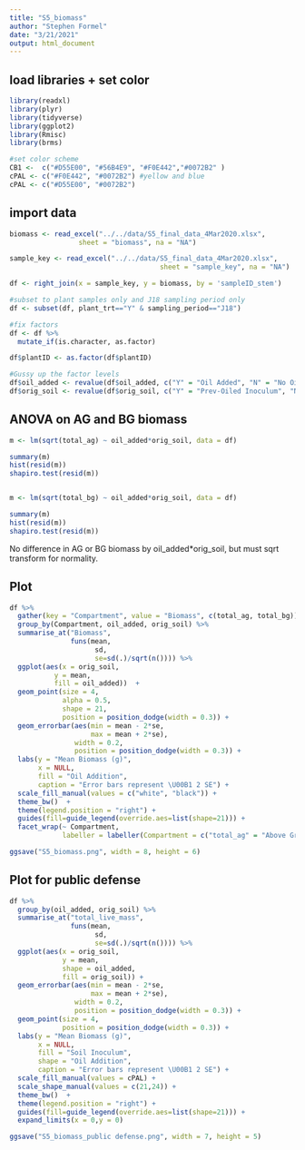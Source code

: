 ```yaml
---
title: "S5_biomass"
author: "Stephen Formel"
date: "3/21/2021"
output: html_document
---
```



## load libraries + set color
```r
library(readxl)
library(plyr)
library(tidyverse)
library(ggplot2)
library(Rmisc)
library(brms)

#set color scheme
CB1 <-  c("#D55E00", "#56B4E9", "#F0E442","#0072B2" )
cPAL <- c("#F0E442", "#0072B2") #yellow and blue
cPAL <- c("#D55E00", "#0072B2")
```

## import data
```r
biomass <- read_excel("../../data/S5_final_data_4Mar2020.xlsx", 
                 sheet = "biomass", na = "NA")

sample_key <- read_excel("../../data/S5_final_data_4Mar2020.xlsx", 
                                     sheet = "sample_key", na = "NA")

df <- right_join(x = sample_key, y = biomass, by = 'sampleID_stem')

#subset to plant samples only and J18 sampling period only
df <- subset(df, plant_trt=="Y" & sampling_period=="J18")

#fix factors
df <- df %>%
  mutate_if(is.character, as.factor)

df$plantID <- as.factor(df$plantID)

#Gussy up the factor levels
df$oil_added <- revalue(df$oil_added, c("Y" = "Oil Added", "N" = "No Oil Added"))
df$orig_soil <- revalue(df$orig_soil, c("Y" = "Prev-Oiled Inoculum", "N" = "Not Prev-Oiled Inoculum"))


```

## ANOVA on AG and BG biomass

```r

m <- lm(sqrt(total_ag) ~ oil_added*orig_soil, data = df)

summary(m)
hist(resid(m))
shapiro.test(resid(m))


m <- lm(sqrt(total_bg) ~ oil_added*orig_soil, data = df)

summary(m)
hist(resid(m))
shapiro.test(resid(m))

```

No difference in AG or BG biomass by oil_added*orig_soil, but must sqrt transform for normality.

## Plot

```r

df %>% 
  gather(key = "Compartment", value = "Biomass", c(total_ag, total_bg)) %>%
  group_by(Compartment, oil_added, orig_soil) %>% 
  summarise_at("Biomass",
               funs(mean,
                     sd, 
                     se=sd(.)/sqrt(n()))) %>% 
  ggplot(aes(x = orig_soil,
           y = mean,
           fill = oil_added))  +
  geom_point(size = 4,
             alpha = 0.5,
             shape = 21,
             position = position_dodge(width = 0.3)) +
  geom_errorbar(aes(min = mean - 2*se,
                    max = mean + 2*se),
                width = 0.2,
                position = position_dodge(width = 0.3)) +
  labs(y = "Mean Biomass (g)",
       x = NULL,
       fill = "Oil Addition", 
       caption = "Error bars represent \U00B1 2 SE") +
  scale_fill_manual(values = c("white", "black")) +
  theme_bw()  +
  theme(legend.position = "right") +
  guides(fill=guide_legend(override.aes=list(shape=21))) +
  facet_wrap(~ Compartment,
             labeller = labeller(Compartment = c("total_ag" = "Above Ground", "total_bg" = "Below Ground")))

ggsave("S5_biomass.png", width = 8, height = 6)
```

## Plot for public defense

```r

df %>% 
  group_by(oil_added, orig_soil) %>% 
  summarise_at("total_live_mass",
               funs(mean,
                     sd, 
                     se=sd(.)/sqrt(n()))) %>% 
  ggplot(aes(x = orig_soil,
             y = mean,
             shape = oil_added,
             fill = orig_soil)) +
  geom_errorbar(aes(min = mean - 2*se,
                    max = mean + 2*se),
                width = 0.2,
                position = position_dodge(width = 0.3)) +
  geom_point(size = 4,
             position = position_dodge(width = 0.3)) +
  labs(y = "Mean Biomass (g)",
       x = NULL,
       fill = "Soil Inoculum", 
       shape = "Oil Addition",
       caption = "Error bars represent \U00B1 2 SE") +
  scale_fill_manual(values = cPAL) +
  scale_shape_manual(values = c(21,24)) +
  theme_bw()  +
  theme(legend.position = "right") +
  guides(fill=guide_legend(override.aes=list(shape=21))) +
  expand_limits(x = 0,y = 0)

ggsave("S5_biomass_public defense.png", width = 7, height = 5)
```


